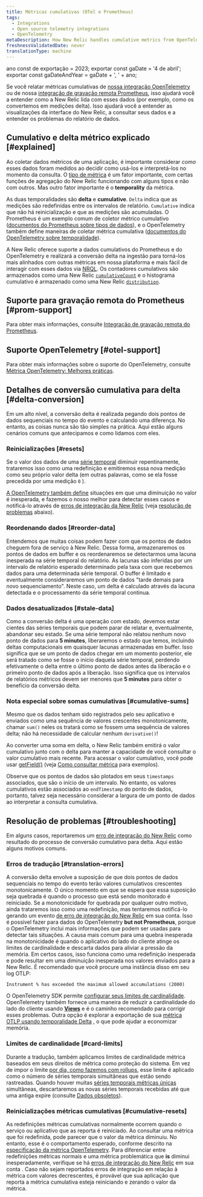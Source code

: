 ```yaml
---
title: Métricas cumulativas (OTel e Prometheus)
tags:
  - Integrations
  - Open source telemetry integrations
  - OpenTelemetry
metaDescription: How New Relic handles cumulative metrics from OpenTelemetry and Prometheus.
freshnessValidatedDate: never
translationType: machine
---
```



ano const de exportação = 2023; exportar const gaDate = '4 de abril'; exportar const gaDateAndYear = gaDate + ', ' + ano;

Se você relatar métricas cumulativas de [nossa integração OpenTelemetry](/docs/more-integrations/open-source-telemetry-integrations/opentelemetry/opentelemetry-introduction) ou de nossa [integração de gravação remota Prometheus](/docs/infrastructure/prometheus-integrations/install-configure-remote-write/set-your-prometheus-remote-write-integration), isso ajudará você a entender como a New Relic lida com esses dados (por exemplo, como os convertemos em medições delta). Isso ajudará você a entender as visualizações da interface do New Relic, a consultar seus dados e a entender os problemas do relatório de dados.

## Cumulativo e delta métrico explicado [#explained]

Ao coletar dados métricos de uma aplicação, é importante considerar _como_ esses dados foram medidos ao decidir como usá-los e interpretá-los no momento da consulta. O [tipo de métrica](/docs/data-apis/understand-data/metric-data/metric-data-type/#metric-types) é um fator importante, com certas funções de agregação do New Relic funcionando com alguns tipos e não com outros. Mas outro fator importante é o <DoNotTranslate>**temporality**</DoNotTranslate> da métrica.

As duas temporalidades são <DoNotTranslate>**delta**</DoNotTranslate> e <DoNotTranslate>**cumulative**</DoNotTranslate>. `Delta` indica que as medições são redefinidas entre os intervalos de relatório. `Cumulative` indica que não há reinicialização e que as medições são acumuladas. O Prometheus é um exemplo comum de coletor métrico cumulativo ([documentos do Prometheus sobre tipos de dados](https://prometheus.io/docs/concepts/metric_types)), e o OpenTelemetry também define maneiras de coletar métrica cumulativa ([documentos do OpenTelemetry sobre temporalidade](https://opentelemetry.io/docs/reference/specification/metrics/data-model/#temporality)).

A New Relic oferece suporte a dados cumulativos do Prometheus e do OpenTelemetry e realizará a conversão delta na ingestão para torná-los mais alinhados com outras métricas em nossa plataforma e mais fácil de interagir com esses dados via [NRQL](/docs/query-your-data/nrql-new-relic-query-language/get-started/introduction-nrql-new-relics-query-language). Os contadores cumulativos são armazenados como uma New Relic [`cumulativeCount`](/docs/data-apis/understand-data/metric-data/metric-data-type/#metric-types) e o histograma cumulativo é armazenado como uma New Relic [`distribution`](/docs/data-apis/understand-data/metric-data/metric-data-type/#metric-types).

## Suporte para gravação remota do Prometheus [#prom-support]

Para obter mais informações, consulte [Integração de gravação remota do Prometheus](/docs/infrastructure/prometheus-integrations/get-started/send-prometheus-metric-data-new-relic).

## Suporte OpenTelemetry [#otel-support]

Para obter mais informações sobre o suporte do OpenTelemetry, consulte [Métrica OpenTelemetry: Melhores práticas](/docs/more-integrations/open-source-telemetry-integrations/opentelemetry/best-practices/opentelemetry-best-practices-metrics).

## Detalhes de conversão cumulativa para delta [#delta-conversion]

Em um alto nível, a conversão delta é realizada pegando dois pontos de dados sequenciais no tempo do evento e calculando uma diferença. No entanto, as coisas nunca são tão simples na prática. Aqui estão alguns cenários comuns que antecipamos e como lidamos com eles.

### Reinicializações [#resets]

Se o valor dos dados de uma [série temporal](https://opentelemetry.io/docs/reference/specification/metrics/data-model/#timeseries-model) diminuir repentinamente, trataremos isso como uma redefinição e emitiremos essa nova medição como seu próprio valor delta (em outras palavras, como se ela fosse precedida por uma medição `0` ).

[A OpenTelemetry também define](https://opentelemetry.io/docs/reference/specification/metrics/data-model/#resets-and-gaps) situações em que uma diminuição no valor é inesperada, e fazemos o nosso melhor para detectar esses casos e notificá-lo através de [erros de integração da New Relic](/docs/data-apis/manage-data/nrintegrationerror) (veja [resolução de problemas](#troubleshooting) abaixo).

### Reordenando dados [#reorder-data]

Entendemos que muitas coisas podem fazer com que os pontos de dados cheguem fora de serviço à New Relic. Dessa forma, armazenaremos os pontos de dados em buffer e os reordenaremos se detectarmos uma lacuna inesperada na série temporal do relatório. As lacunas são inferidas por um intervalo de relatório esperado determinado pela taxa com que recebemos dados para uma determinada série temporal. O buffer é limitado e eventualmente consideraremos um ponto de dados "tarde demais para novo sequenciamento". Neste caso, um delta é calculado através da lacuna detectada e o processamento da série temporal continua.

### Dados desatualizados [#stale-data]

Como a conversão delta é uma operação com estado, devemos estar cientes das séries temporais que podem parar de relatar e, eventualmente, abandonar seu estado. Se uma série temporal não relatou nenhum novo ponto de dados para <DoNotTranslate>**5 minutes**</DoNotTranslate>, liberaremos o estado que temos, incluindo deltas computacionais em quaisquer lacunas armazenadas em buffer. Isso significa que se um ponto de dados chegar em um momento posterior, ele será tratado como se fosse o início daquela série temporal, perdendo efetivamente o delta entre o último ponto de dados antes da liberação e o primeiro ponto de dados após a liberação. Isso significa que os intervalos de relatórios métricos devem ser menores que <DoNotTranslate>**5 minutes**</DoNotTranslate> para obter o benefício da conversão delta.

### Nota especial sobre somas cumulativas [#cumulative-sums]

Mesmo que os dados tenham sido registrados pelo seu aplicativo e enviados como uma sequência de valores crescentes monotonicamente, chamar `sum()` neles os tratará como se fossem uma sequência de valores delta; não há necessidade de calcular nenhum `derivative()`!

Ao converter uma soma em delta, o New Relic também emitirá o valor cumulativo junto com o delta para manter a capacidade de você consultar o valor cumulativo mais recente. Para acessar o valor cumulativo, você pode usar [getField()](/docs/query-your-data/nrql-new-relic-query-language/get-started/nrql-syntax-clauses-functions/#func-getfield) (veja [Como consultar métrica](/docs/more-integrations/open-source-telemetry-integrations/opentelemetry/best-practices/opentelemetry-best-practices-metrics/#query) para exemplos).

Observe que os pontos de dados são plotados em seus `timestamps` associados, que são o início de um intervalo. No entanto, os valores cumulativos estão associados ao `endTimestamp` do ponto de dados, portanto, talvez seja necessário considerar a largura de um ponto de dados ao interpretar a consulta cumulativa.

## Resolução de problemas [#troubleshooting]

Em alguns casos, reportaremos um [erro de integração do New Relic](/docs/data-apis/manage-data/nrintegrationerror) como resultado do processo de conversão cumulativo para delta. Aqui estão alguns motivos comuns.

### Erros de tradução [#translation-errors]

A conversão delta envolve a suposição de que dois pontos de dados sequenciais no tempo do evento terão valores cumulativos crescentes monotonicamente. O único momento em que se espera que essa suposição seja quebrada é quando o processo que está sendo monitorado é reiniciado. Se a monotonicidade for quebrada por qualquer outro motivo, ainda trataremos isso como uma redefinição, mas tentaremos notificá-lo gerando um evento [de erro de integração do New Relic](/docs/data-apis/manage-data/nrintegrationerror) em sua conta. Isso é possível fazer para dados do OpenTelemetry <DoNotTranslate>**but not Prometheus**</DoNotTranslate>, porque o OpenTelemetry inclui mais informações que podem ser usadas para detectar tais situações. A causa mais comum para uma quebra inesperada na monotonicidade é quando o aplicativo do lado do cliente atinge os limites de cardinalidade e descarta dados para aliviar a pressão da memória. Em certos casos, isso funciona como uma redefinição inesperada e pode resultar em uma diminuição inesperada nos valores enviados para a New Relic. É recomendado que você procure uma instância disso em seu log OTLP:

```
Instrument % has exceeded the maximum allowed accumulations (2000)
```

O OpenTelemetry SDK permite [configurar seus limites de cardinalidade](https://opentelemetry.io/docs/specs/otel/metrics/sdk/#cardinality-limits). OpenTelemetry também fornece uma maneira de reduzir a cardinalidade do lado do cliente usando [<DoNotTranslate>**Views**</DoNotTranslate>](https://opentelemetry.io/docs/reference/specification/metrics/sdk/#view) e é o caminho recomendado para corrigir esses problemas. Outra opção é explorar a exportação de sua [métrica OTLP usando temporalidade Delta](https://opentelemetry.io/docs/reference/specification/metrics/sdk_exporters/otlp/#additional-configuration) , o que pode ajudar a economizar memória.

### Limites de cardinalidade [#card-limits]

Durante a tradução, também aplicamos limites de cardinalidade métrica baseados em seus direitos de métrica como proteção do sistema. Em vez de impor o limite [por dia, como fazemos com rollups](/docs/data-apis/ingest-apis/metric-api/metric-api-limits-restricted-attributes/#incident-unique-timeseries), esse limite é aplicado como o número de séries temporais simultâneas que estão sendo rastreadas. Quando houver muitas [séries temporais métricas únicas](/docs/data-apis/ingest-apis/metric-api/NRQL-high-cardinality-metrics/#what-why) simultâneas, descartaremos as novas séries temporais recebidas até que uma antiga expire (consulte [Dados obsoletos](#stale-data)).

### Reinicializações métricas cumulativas [#cumulative-resets]

As redefinições métricas cumulativas normalmente ocorrem quando o serviço ou aplicativo que as reporta é reiniciado. Ao consultar uma métrica que foi redefinida, pode parecer que o valor da métrica diminuiu. No entanto, esse é o comportamento esperado, conforme descrito na [especificação da métrica OpenTelemetry](https://opentelemetry.io/docs/reference/specification/metrics/data-model/#resets-and-gaps). Para diferenciar entre redefinições métricas normais e uma métrica problemática que <DoNotTranslate>**is**</DoNotTranslate> diminui inesperadamente, verifique se há [erros de integração do New Relic](/docs/data-apis/manage-data/nrintegrationerror) em sua conta . Caso não sejam reportados erros de integração em relação à métrica com valores decrescentes, é provável que sua aplicação que reporta a métrica cumulativa esteja reiniciando e zerando o valor da métrica.